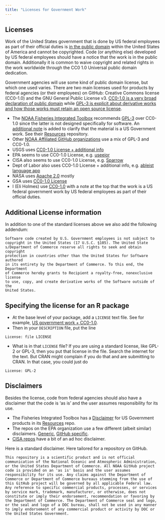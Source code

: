 ```yaml
---
title: "Licenses for Government Work"
---
```


## Licenses

Work of the United States government that is done by US federal employees as part of their official duties is [in the public domain](https://fairuse.stanford.edu/overview/public-domain/welcome/#us_government_works) within the United States of America and cannot be copyrighted. Code (or anything else) developed by US federal employees should have a notice that the work is in the public domain. Additionally it is common to waive copyright and related rights in the work worldwide through the CC0 1.0 Universal public domain dedication.

Government agencies will use some kind of public domain license, but which one used varies. There are two main licenses used for products by federal agencies (or their employees) on GitHub: Creative Commons license (CC0-1.0) and the GNU General Public License v3. [CC0-1.0 is a very broad declaration of public domain](https://creativecommons.org/publicdomain/zero/1.0/) while [GPL-3 is explicit about derivative works and how those works must retain an open source license](https://www.gnu.org/licenses/gpl-3.0.en.html).

* The [NOAA Fisheries Integrated Toolbox](https://noaa-fisheries-integrated-toolbox.github.io/) recommends [GPL-3](https://github.com/nmfs-fish-tools/Resources/blob/master/LICENSE) over CC0-1.0 since the latter is not designed specifically for software. An [additional note](https://github.com/nmfs-fish-tools/Resources/blob/master/LICENSE.md) is added to clarify that the material is a US Government work. See their [Resources](https://github.com/nmfs-fish-tools/Resources) repository.
* Other [NOAA Affiliated GitHub organizations](https://github.com/NOAAGov/NOAA-Affiliated-Projects) use a mix of GPL-3 and CC0-1.0.
* USGS uses [CC0-1.0 License + additional info](https://github.com/usgs/best-practices/blob/master/LICENSE.md)
* EPA seems to use CC0-1.0 License, e.g. [useeior](https://github.com/USEPA/useeior)
* CISA also seems to use CC0-1.0 License, e.g. [Sparrow](https://github.com/cisagov/Sparrow#license)
* Dept of Labor also uses CC0-1.0 License + additional info, e.g. [ableist language app](https://github.com/USDepartmentofLabor/ableist-language-detector/blob/main/LICENSE.md)
* NASA uses [Apache 2.0](https://github.com/nasa/astrobee/blob/master/LICENSE) mostly
* GSA uses [CC0-1.0 License](https://github.com/18F/fedramp-data#public-domain)
* I (Eli Holmes) use [CC0-1.0](https://github.com/nwfsc-timeseries/MARSS/blob/master/License.md) with a note at the top that the work is a US federal government work by US federal employees as part of their official duties.

## Additional License information

In addition to one of the standard licenses above we also add the following addendum:

```
Software code created by U.S. Government employees is not subject to
copyright in the United States (17 U.S.C. §105). The United State
s/Department of Commerce reserve all rights to seek and obtain copyright
protection in countries other than the United States for Software authored
in its entirety by the Department of Commerce. To this end, the Department
of Commerce hereby grants to Recipient a royalty-free, nonexclusive license
to use, copy, and create derivative works of the Software outside of the
United States.
```

## Specifying the license for an R package

* At the base level of your package, add a `LICENSE` text file. See for example, [US government work + CC0-1.0](https://github.com/nwfsc-timeseries/MARSS/blob/master/License.md).
* Then in your `DESCRIPTION` file, put the line
```
License: file LICENSE
```
* What is in that `LICENSE` file? If you are using a standard license, like GPL-2 or GPL-3, then you put that license in the file. Search the internet for the text. But CRAN might complain if you do that and are submitting to CRAN. In that case, you could just do
```
License: GPL-2
```


## Disclaimers

Besides the license, code from federal agencies should also have a disclaimer that the code is 'as is' and the user assumes responsibility for its use. 

* The Fisheries Integrated Toolbox has a [Disclaimer](https://github.com/nmfs-fish-tools/Resources/blob/master/Disclaimer.md) for US Government products in its [Resources](https://github.com/nmfs-fish-tools/Resources) repo.
* The repos on the EPA organization use a few different (albeit similar) disclaimers. [Generic](https://github.com/USEPA/CMAQ#epa-disclaimer),  [GitHub specific](https://github.com/USEPA/useeior#disclaimer).
* [CISA repos](https://github.com/cisagov/Sparrow#legal-disclaimer) have a bit of an ad hoc disclaimer.

Here is a standard disclaimer. Here tailored for a repository on GitHub.

```
This repository is a scientific product and is not official communication of the National Oceanic and Atmospheric Administration, or the United States Department of Commerce. All NOAA GitHub project code is provided on an 'as is' basis and the user assumes responsibility for its use. Any claims against the Department of Commerce or Department of Commerce bureaus stemming from the use of this GitHub project will be governed by all applicable Federal law. Any reference to specific commercial products, processes, or services by service mark, trademark, manufacturer, or otherwise, does not constitute or imply their endorsement, recommendation or favoring by the Department of Commerce. The Department of Commerce seal and logo, or the seal and logo of a DOC bureau, shall not be used in any manner to imply endorsement of any commercial product or activity by DOC or the United States Government.
```


  